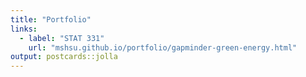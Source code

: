```yaml
---
title: "Portfolio"
links:
  - label: "STAT 331"
    url: "mshsu.github.io/portfolio/gapminder-green-energy.html"
output: postcards::jolla
---
```

